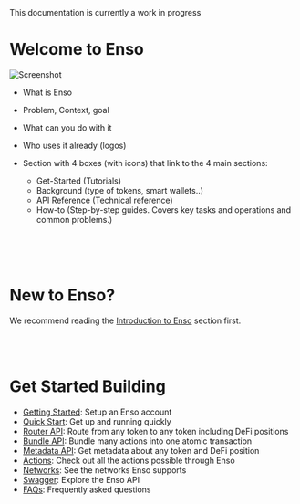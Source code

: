 
<Callout type="info" emoji="ℹ️">
  This documentation is currently a work in progress
</Callout>

# Welcome to Enso

<Image src={image} alt="Screenshot" width={1300} height={500} />


- What is Enso

- Problem, Context, goal

- What can you do with it

- Who uses it already (logos)

- Section with 4 boxes (with icons) that link to the 4 main sections:
  - Get-Started (Tutorials)
  - Background (type of tokens, smart wallets..)
  - API Reference (Technical reference)
  - How-to (Step-by-step guides. Covers key tasks and operations and common problems.)  
<br></br><br></br>

# New to Enso?  
We recommend reading the [Introduction to Enso](../introduction/intro-to-enso.mdx) section first.
<br></br><br></br>

# Get Started Building

- [Getting Started](./introduction/get-started.mdx): Setup an Enso account
- [Quick Start](./introduction/quick-start.mdx): Get up and running quickly
- [Router API](./router-api.mdx): Route from any token to any token including DeFi positions
- [Bundle API](./bundle-api.mdx): Bundle many actions into one atomic transaction
- [Metadata API](./metadata-api.mdx): Get metadata about any token and DeFi position
- [Actions](./background/actions.mdx): Check out all the actions possible through Enso
- [Networks](./background/networks.mdx): See the networks Enso supports
- [Swagger](https://api.enso.finance/api#/): Explore the Enso API
- [FAQs](./developer-resources/faq.mdx): Frequently asked questions